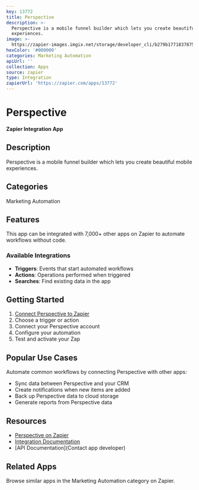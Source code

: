 ```yaml
---
key: 13772
title: Perspective
description: >-
  Perspective is a mobile funnel builder which lets you create beautiful mobile
  experiences.
image: >-
  https://zapier-images.imgix.net/storage/developer_cli/b279b17718378752d1bfc1403cc33929_2.png?auto=format%2Ccompress&ixlib=python-3.0.0&q=50
hexColor: '#000000'
categories: Marketing Automation
apiUrl: ''
collection: Apps
source: zapier
type: Integration
zapierUrl: 'https://zapier.com/apps/13772'
---
```

# Perspective

**Zapier Integration App**

## Description

Perspective is a mobile funnel builder which lets you create beautiful mobile experiences.

## Categories

Marketing Automation

## Features

This app can be integrated with 7,000+ other apps on Zapier to automate workflows without code.

### Available Integrations

- **Triggers**: Events that start automated workflows
- **Actions**: Operations performed when triggered
- **Searches**: Find existing data in the app

## Getting Started

1. [Connect Perspective to Zapier](https://zapier.com/apps/13772)
2. Choose a trigger or action
3. Connect your Perspective account
4. Configure your automation
5. Test and activate your Zap

## Popular Use Cases

Automate common workflows by connecting Perspective with other apps:

- Sync data between Perspective and your CRM
- Create notifications when new items are added
- Back up Perspective data to cloud storage
- Generate reports from Perspective data

## Resources

- [Perspective on Zapier](https://zapier.com/apps/13772)
- [Integration Documentation](https://zapier.com/apps/13772/integrations)
- [API Documentation](Contact app developer)

## Related Apps

Browse similar apps in the Marketing Automation category on Zapier.

